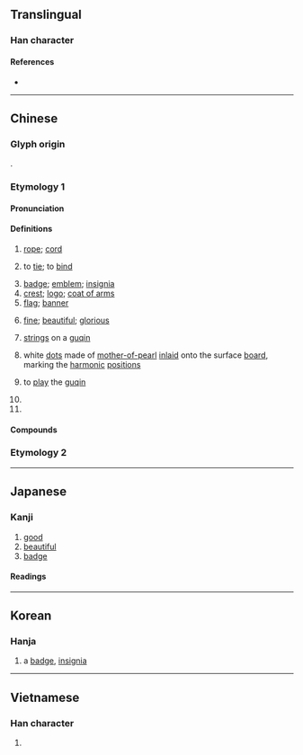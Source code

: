 {{character info}}
==Translingual==

===Han character===
{{Han char|rn=60|rad=彳|as=14|sn=17|four=28240|canj=HOUFK|ids=⿲彳⿱山系攵}}

====References====
* {{Han ref|kx=0372.040|dkj=10267|dj=0699.200|hdz=20849.060|uh=5FBD|ud=24509|bh=C0B2|bd=49330}}

----

==Chinese==
{{zh-forms|ss=辉|alt=幑,㫎}}

===Glyph origin===
{{Han etym}}
{{Han compound|微|糸|c1=p|c2=s|t2=cloth|abb1=y|ls=psc}}.

===Etymology 1===

====Pronunciation====
{{zh-pron
|m=huī
|m-s=hui1
|dg=
|c=fai1
|c-t=
|g=fi1
|h=pfs=
|j=hui1
|mb=hó
|md=hŭi
|mn=hui
|mn-t=hui1
|w=1hue
|x=fei1
|mc=y
|oc=y
|cat=n,a,pn
}}

====Definitions====
{{zh-hanzi}}

# {{zh-o}} [[rope]]; [[cord]]
# {{zh-o}} to [[tie]]; to [[bind]]
# [[badge]]; [[emblem]]; [[insignia]]
# [[crest]]; [[logo]]; [[coat of arms]]
# [[flag]]; [[banner]]
# {{lb|zh|literary}} [[fine]]; [[beautiful]]; [[glorious]]
# {{zh-o}} [[string]]s on a [[guqin]]
# {{lb|zh|of the [[guqin]]}} white [[dot]]s made of [[mother-of-pearl]] [[inlaid]] onto the surface [[board]], marking the [[harmonic]] [[position]]s
# {{zh-o}} to [[play]] the [[guqin]]
# {{zh-abbrev|安徽}}
# {{zh-abbrev|徽州}}

====Compounds====
{{zh-der|安徽|校徽|徽州|徽州區|徽章|國徽|徽記|徽語|警徽|徽縣|徽墨|徽號|徽劇|徽調|徽幟|航徽|黨徽|徽班|市徽|徽標|徽菜|帽徽|龍徽|宋徽宗|前徽|徽言|徽纆|徽絃|嗣徽|徽音|徽烈|徽索|淑教流徽|軍徽|音徽|徽嫿|徽繣}}

===Etymology 2===
{{zh-see|暉|ss}}

----

==Japanese==

===Kanji===
{{ja-kanji|grade=|rs=彳14}}

# [[good]]
# [[beautiful]]
# [[badge]]

====Readings====
{{ja-readings
|goon=け
|kanon=き
|kun=よ-い, しるし-
}}

----

==Korean==

===Hanja===
{{ko-hanja|hangeul=휘|eumhun=|rv=hwi|mr=hwi|y=hwi}}

# a [[badge]], [[insignia]]

----

==Vietnamese==

===Han character===
{{vi-readings|reading=huy|rs=彳14}}

# {{rfdef|vi|sort=彳14}}